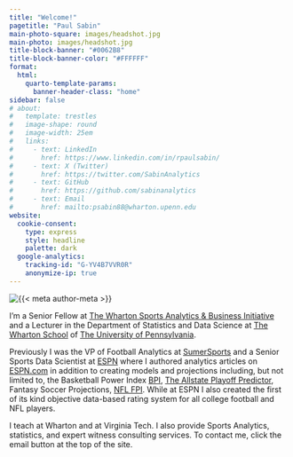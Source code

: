 ```yaml
---
title: "Welcome!"
pagetitle: "Paul Sabin"
main-photo-square: images/headshot.jpg
main-photo: images/headshot.jpg
title-block-banner: "#0062B8"
title-block-banner-color: "#FFFFFF"
format:
  html:
    quarto-template-params:
      banner-header-class: "home"
sidebar: false
# about: 
#   template: trestles
#   image-shape: round
#   image-width: 25em
#   links:
#     - text: LinkedIn
#       href: https://www.linkedin.com/in/rpaulsabin/
#     - text: X (Twitter)
#       href: https://twitter.com/SabinAnalytics
#     - text: GitHub
#       href: https://github.com/sabinanalytics
#     - text: Email
#       href: mailto:psabin88@wharton.upenn.edu
website:
  cookie-consent:
    type: express
    style: headline
    palette: dark
  google-analytics:
    tracking-id: "G-YV4B7VVR0R"
    anonymize-ip: true
---
```


::: grid
::: {.g-col-12 .g-col-sm-4}
```{=html}
<div class="grid" style="--bs-columns: 5; row-gap: 0;">
  <div class="g-col-1 g-col-sm-0"></div>
  <div class="g-col-3 g-col-sm-5">
    <picture>
      <source media="(max-width: 576px)" srcset="{{< meta main-photo-square >}}">
      <source media="(min-width: 576px)" srcset="{{< meta main-photo >}}">
      <img class="img-fluid" src="{{< meta main-photo >}}" alt="{{< meta author-meta >}}">
    </picture>
  </div>
  <div class="g-col-1 g-col-sm-0"></div>
</div>
```
:::

::: {.g-col-12 .g-col-sm-8}
I'm a Senior Fellow at [The Wharton Sports Analytics & Business Initiative](https://wsb.wharton.upenn.edu/) and a Lecturer in the Department of Statistics and Data Science at [The Wharton School](https://www.wharton.upenn.edu/) of [The University of Pennsylvania](https://www.upenn.edu/).

Previously I was the VP of Football Analytics at [SumerSports](sumersports.com) and a Senior Sports Data Scientist at [ESPN](https://www.espn.com/analytics/) where I authored analytics articles on [ESPN.com](espn.com) in addition to creating models and projections including, but not limited to, the Basketball Power Index [BPI](espn.com/bpi), [The Allstate Playoff Predictor](https://www.espn.com/espn/feature/story/_/page/cfbplayoffpredictor/cfb-playoff-predictor), Fantasy Soccer Projections, [NFL FPI](https://www.espn.com/nfl/fpi). While at ESPN I also created the first of its kind objective data-based rating system for all college football and NFL players.

I teach at Wharton and at Virginia Tech. I also provide Sports Analytics, statistics, and expert witness consulting services. To contact me, click the email button at the top of the site.
:::
:::
